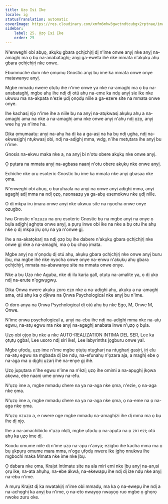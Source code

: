 ```yaml
---
title: Ụzọ Isi Ike
locale: ig
statusTranslation: automatic
coverImage: https://res.cloudinary.com/xmfm6mhw3gwctndtcubgx2rptnae/image/upload/v1741354419/small_cover_la_gran_rebelion_28716e29d2.webp
sidebar:
    label: 25. Ụzọ Isi Ike
    order: 25
---
```

N'enweghi obi abụọ, akụkụ gbara ọchịchịrị dị n'ime onwe anyị nke anyị na-amaghị ma ọ bụ na-anabataghị; anyị ga-eweta ìhè nke mmata n'akụkụ ahụ gbara ọchịchịrị nke onwe.

Ebumnuche dum nke ọmụmụ Gnostic anyị bụ ime ka mmata onwe onye matawanye anyị.

Mgbe mmadụ nwere ọtụtụ ihe n'ime onwe ya nke na-amaghị ma ọ bụ na-anabataghị, mgbe ahụ ihe ndị dị otú ahụ na-eme ka ndụ anyị sie ike nke ukwuu ma na-akpata n'ezie ụdị ọnọdụ niile a ga-ezere site na mmata onwe onye.

Ihe kachasị njọ n'ime ihe a niile bụ na anyị na-atụkwasị akụkụ ahụ a na-amaghị ama na nke a na-amaghị ama nke onwe anyị n'ahụ ndị ọzọ, anyị wee hụ ya n'ime ha.

Dịka ọmụmaatụ: anyị na-ahụ ha dị ka a ga-asị na ha bụ ndị ụgha, ndị na-ekwesịghị ntụkwasị obi, ndị na-adịghị mma, wdg, n'ihe metụtara ihe anyị bu n'ime.

Gnosis na-ekwu maka nke a, na anyị bi n'otu obere akụkụ nke onwe anyị.

Ọ pụtara na mmata anyị na-agbasa naanị n'otu obere akụkụ nke onwe anyị.

Echiche nke ọrụ esoteric Gnostic bụ ime ka mmata nke anyị gbasaa nke ọma.

N'enweghi obi abụọ, ọ bụrụhaala na anyị na onwe anyị adịghị mma, anyị agaghị adị mma na ndị ọzọ, nsonaazụ ya ga-abụ esemokwu nke ụdị niile.

Ọ dị mkpa iru ịmara onwe anyị nke ukwuu site na nyocha onwe onye ozugbo.

Iwu Gnostic n'ozuzu na ọrụ esoteric Gnostic bụ na mgbe anyị na onye ọ bụla adịghị aghọta onwe anyị, a pụrụ inwe obi ike na nke a bụ otu ihe ahụ nke ọ dị mkpa ịrụ ọrụ na ya n'onwe gị.

Ihe a na-akatọkarị na ndị ọzọ bụ ihe dabere n'akụkụ gbara ọchịchịrị nke onwe gị nke a na-amaghị, ma ọ bụ chọọ ịmata.

Mgbe anyị nọ n'ọnọdụ dị otú ahụ, akụkụ gbara ọchịchịrị nke onwe anyị buru ibu, ma mgbe ìhè nke nyocha onwe onye na-enwu n'akụkụ ahụ gbara ọchịchịrị, mmata na-abawanye site na mmata onwe onye.

Nke a bụ Ụzọ nke Agụba, nke dị ilu karịa gall, ọtụtụ na-amalite ya, ọ dị ụkọ ndị na-erute n'ọgwụgwụ.

Dịka Ọnwa nwere akụkụ zoro ezo nke a na-adịghị ahụ, akụkụ a na-amaghị ama, otú ahụ ka ọ dịkwa na Ọnwa Psychological nke anyị bu n'ime.

O doro anya na Ọnwa Psychological dị otú ahụ bụ nke Ego, M, Onwe M, Onwe.

N'ime ọnwa psychological a, anyị na-ebu ihe ndị na-adịghị mma nke na-atụ egwu, na-atụ egwu ma nke anyị na-agaghị anabata inwe n'ụzọ ọ bụla.

Ụzọ obi ọjọọ bụ nke a nke AUTO-REALIZATION INTIMA DEL SER, Lee ka ọtụtụ ọgba!, Lee usoro ndị siri ike!, Lee labyrinths jọgburu onwe ya!.

Mgbe ụfọdụ, ụzọ ime n'ime mgbe ọtụtụ ntụgharị na ntụgharị gasịrị, ịrị elu na-atụ egwu na mgbada dị ize ndụ, na-efunahụ n'ọzara aja, a maghị ebe ọ na-aga ma ọ dịghị ụzarị ìhè na-enye gị ìhè.

Ụzọ jupụtara n'ihe egwu n'ime na n'èzí; ụzọ ihe omimi a na-apụghị ịkọwa akọwa, ebe naanị ume ọnwụ na-efu.

N'ụzọ ime a, mgbe mmadụ chere na ya na-aga nke ọma, n'ezie, ọ na-aga nke ọma.

N'ụzọ ime a, mgbe mmadụ chere na ya na-aga nke ọma, ọ na-eme na ọ na-aga nke ọma.

N'ụzọ nzuzo a, e nwere oge mgbe mmadụ na-amaghịzi ihe dị mma ma ọ bụ ihe dị njọ.

Ihe a na-amachibido n'ụzọ nkịtị, mgbe ụfọdụ ọ na-apụta na ọ ziri ezi; otú ahụ ka ụzọ ime dị.

Koodu omume niile dị n'ime ụzọ na-apụ n'anya; ezigbo ihe kacha mma ma ọ bụ ụkpụrụ omume mara mma, n'oge ụfọdụ nwere ike ịghọ nnukwu ihe mgbochi maka Mmata nke ime nke Ịbụ.

Ọ dabara nke ọma, Kraịst Intimate site na ala miri emi nke Ịbụ anyị na-arụsi ọrụ ike, na-ata ahụhụ, na-ebe ákwá, na-ekewapụ ihe ndị dị ize ndụ nke anyị na-ebu n'ime.

A mụrụ Kraịst dị ka nwatakịrị n'ime obi mmadụ, ma ka ọ na-ewepụ ihe ndị a na-achọghị ka anyị bu n'ime, ọ na-eto nwayọọ nwayọọ ruo mgbe ọ ghọrọ nwoke zuru oke.

